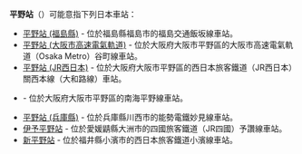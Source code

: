 {{NoteTA
|T=zh-hans:平野站;zh-hk:平野站;zh-tw:平野車站;
|1=zh-hans:平野站;zh-hk:平野站;zh-tw:平野車站;
}}
'''平野站'''（{{jpn|hg=ひらのえき}}）可能意指下列日本車站：

* [[平野站_(福島縣)|平野站 (福島縣)]] - 位於福島縣福島市的福島交通飯坂線車站。
* [[平野站_(大阪市高速電氣軌道)|平野站 (大阪市高速電氣軌道)]] - 位於大阪府大阪市平野區的大阪市高速電氣軌道（Osaka Metro）谷町線車站。
* [[平野站_(JR西日本)|平野站 (JR西日本)]] - 位於大阪府大阪市平野區的西日本旅客鐵道（JR西日本）關西本線（大和路線）車站。
* {{Translink|ja|平野停留場}} - 位於大阪府大阪市平野區的南海平野線車站。
* [[平野站_(兵庫縣)|平野站 (兵庫縣)]] - 位於兵庫縣川西市的能勢電鐵妙見線車站。
* [[伊予平野站|伊予平野站]] - 位於愛媛鼱縣大洲市的四國旅客鐵道（JR四國）予讚線車站。
* [[新平野站|新平野站]] - 位於福井縣小濱市的西日本旅客鐵道小濱線車站。

{{disambig|Cat=三字車站名消歧義}}